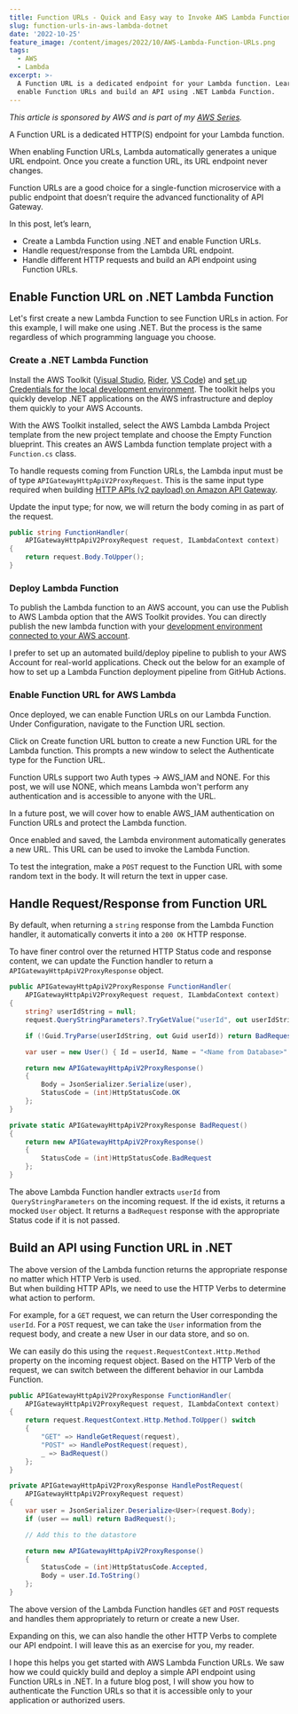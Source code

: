 ```yaml
---
title: Function URLs - Quick and Easy way to Invoke AWS Lambda Functions over HTTP
slug: function-urls-in-aws-lambda-dotnet
date: '2022-10-25'
feature_image: /content/images/2022/10/AWS-Lambda-Function-URLs.png
tags:
  - AWS
  - Lambda
excerpt: >-
  A Function URL is a dedicated endpoint for your Lambda function. Learn how to
  enable Function URLs and build an API using .NET Lambda Function.
---
```

_This article is sponsored by AWS and is part of my [AWS Series](/blog/category/aws/)._

A Function URL is a dedicated HTTP(S) endpoint for your Lambda function.

When enabling Function URLs, Lambda automatically generates a unique URL endpoint. Once you create a function URL, its URL endpoint never changes.

<EmbedCard src="https://www.youtube.com/embed/KMM_q-Uta0Y?feature=oembed" title="AWS Lambda - FUNCTION URLs | .NET ON AWS | AWS Serverless | Amazon" />

Function URLs are a good choice for a single-function microservice with a public endpoint that doesn’t require the advanced functionality of API Gateway.

In this post, let’s learn,

-   Create a Lambda Function using .NET and enable Function URLs.
-   Handle request/response from the Lambda URL endpoint.
-   Handle different HTTP requests and build an API endpoint using Function URLs.

## Enable Function URL on .NET Lambda Function

Let's first create a new Lambda Function to see Function URLs in action. For this example, I will make one using .NET. But the process is the same regardless of which programming language you choose.

### Create a .NET Lambda Function

Install the AWS Toolkit ([Visual Studio](https://aws.amazon.com/visualstudio/), [Rider](https://aws.amazon.com/rider/), [VS Code](https://aws.amazon.com/visualstudiocode/)) and [set up Credentials for the local development environment](/blog/amazon-credentials-dotnet/). The toolkit helps you quickly develop .NET applications on the AWS infrastructure and deploy them quickly to your AWS Accounts.

With the AWS Toolkit installed, select the AWS Lambda Lambda Project template from the new project template and choose the Empty Function blueprint. This creates an AWS Lambda function template project with a `Function.cs` class.

To handle requests coming from Function URLs, the Lambda input must be of type `APIGatewayHttpApiV2ProxyRequest`. This is the same input type required when building [HTTP APIs (v2 payload) on Amazon API Gateway](/blog/amazon-api-gateway-http-apis/).

Update the input type; for now, we will return the body coming in as part of the request.

```csharp
public string FunctionHandler(
    APIGatewayHttpApiV2ProxyRequest request, ILambdaContext context)
{
    return request.Body.ToUpper();
}

```

### Deploy Lambda Function

To publish the Lambda function to an AWS account, you can use the Publish to AWS Lambda option that the AWS Toolkit provides. You can directly publish the new lambda function with your [development environment connected to your AWS account](/blog/amazon-credentials-dotnet/).

I prefer to set up an automated build/deploy pipeline to publish to your AWS Account for real-world applications. Check out the below for an example of how to set up a Lambda Function deployment pipeline from GitHub Actions.

<EmbedCard src="https://www.youtube.com/embed/U96230YlSJA?feature=oembed" title="AWS CLOUDFORMATION - Build Deploy Pipeline Using GITHUB ACTIONS | .NET ON AWS" />

### Enable Function URL for AWS Lambda

Once deployed, we can enable Function URLs on our Lambda Function. Under Configuration, navigate to the Function URL section.

<ImageCard src="/content/images/2022/10/image.png" alt="" />

Click on Create function URL button to create a new Function URL for the Lambda function. This prompts a new window to select the Authenticate type for the Function URL.

Function URLs support two Auth types -> AWS\_IAM and NONE. For this post, we will use NONE, which means Lambda won't perform any authentication and is accessible to anyone with the URL.

In a future post, we will cover how to enable AWS\_IAM authentication on Function URLs and protect the Lambda function.

<ImageCard src="/content/images/2022/10/image-2.png" alt="" />

Once enabled and saved, the Lambda environment automatically generates a new URL. This URL can be used to invoke the Lambda Function.

<ImageCard src="/content/images/2022/10/image-1.png" alt="" />

To test the integration, make a `POST` request to the Function URL with some random text in the body. It will return the text in upper case.

## Handle Request/Response from Function URL

By default, when returning a `string` response from the Lambda Function handler, it automatically converts it into a `200 OK` HTTP response.

To have finer control over the returned HTTP Status code and response content, we can update the Function handler to return a `APIGatewayHttpApiV2ProxyResponse` object.

```csharp
public APIGatewayHttpApiV2ProxyResponse FunctionHandler(
    APIGatewayHttpApiV2ProxyRequest request, ILambdaContext context)
{
    string? userIdString = null;
    request.QueryStringParameters?.TryGetValue("userId", out userIdString);

    if (!Guid.TryParse(userIdString, out Guid userId)) return BadRequest();

    var user = new User() { Id = userId, Name = "<Name from Database>" };

    return new APIGatewayHttpApiV2ProxyResponse()
    {
        Body = JsonSerializer.Serialize(user),
        StatusCode = (int)HttpStatusCode.OK
    };
}

private static APIGatewayHttpApiV2ProxyResponse BadRequest()
{
    return new APIGatewayHttpApiV2ProxyResponse()
    {
        StatusCode = (int)HttpStatusCode.BadRequest
    };
}

```

The above Lambda Function handler extracts `userId` from  `QueryStringParameters` on the incoming request. If the id exists, it returns a mocked `User` object. It returns a `BadRequest` response with the appropriate Status code if it is not passed.

## Build an API using Function URL in .NET

The above version of the Lambda function returns the appropriate response no matter which HTTP Verb is used.  
But when building HTTP APIs, we need to use the HTTP Verbs to determine what action to perform.

For example, for a `GET` request, we can return the User corresponding the `userId`. For a `POST` request, we can take the `User` information from the request body, and create a new User in our data store, and so on.

We can easily do this using the `request.RequestContext.Http.Method` property on the incoming request object. Based on the HTTP Verb of the request, we can switch between the different behavior in our Lambda Function.

```csharp
public APIGatewayHttpApiV2ProxyResponse FunctionHandler(
    APIGatewayHttpApiV2ProxyRequest request, ILambdaContext context)
{
    return request.RequestContext.Http.Method.ToUpper() switch
    {
        "GET" => HandleGetRequest(request),
        "POST" => HandlePostRequest(request),
        _ => BadRequest()
    };
}

private APIGatewayHttpApiV2ProxyResponse HandlePostRequest(
    APIGatewayHttpApiV2ProxyRequest request)
{
    var user = JsonSerializer.Deserialize<User>(request.Body);
    if (user == null) return BadRequest();

    // Add this to the datastore

    return new APIGatewayHttpApiV2ProxyResponse()
    {
        StatusCode = (int)HttpStatusCode.Accepted,
        Body = user.Id.ToString()
    };
}
```

The above version of the Lambda Function handles `GET` and `POST` requests and handles them appropriately to return or create a new User.

Expanding on this, we can also handle the other HTTP Verbs to complete our API endpoint. I will leave this as an exercise for you, my reader.

I hope this helps you get started with AWS Lambda Function URLs. We saw how we could quickly build and deploy a simple API endpoint using Function URLs in .NET. In a future blog post, I will show you how to authenticate the Function URLs so that it is accessible only to your application or authorized users.
